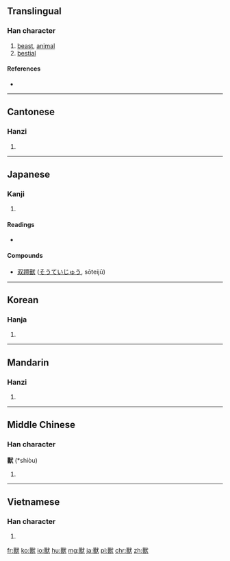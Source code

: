 {{also|獣|兽}}
==Translingual==

===Han character===
{{Han char|rn=94|rad=犬|as=15|sn=19|four=6363<sub>4</sub>|canj=口口戈大 (RRIK), X口口戈大 (XRRIK)|ids=⿰[[嘼]][[犬]]}}

# [[beast]], [[animal]]
# [[bestial]]

====References====
* {{Han ref|kx=0721.030|dkj=20775|dj=1132.190|hdz=21375.050|uh=7378|ud=29560|bh=C37E|bd=50046}}

----

==Cantonese==

===Hanzi===
{{yue-hanzi|jyut=sau3|y=sau3|sim=兽}}

# {{defn|lang=yue|sort=犬15}}

----

==Japanese==

===Kanji===
{{ja-kanji|grade=|rs=犬15}}

# {{defn|lang=ja|sort=犬15}}

====Readings====
* {{ja-readings|on=[[じゅう]] (jū)|kun=[[けもの]] (kemono)}}

====Compounds====
* [[双蹄獸]] ([[そうていじゅう]], sōteijū)

----

==Korean==

===Hanja===
{{ko-hanja|hangeul=수|eumhun=|rv=su|mr=su|y=swu}}

# {{defn|lang=ko|sort=犬15}}

----

==Mandarin==

===Hanzi===
{{cmn-hanzi|sim=兽|pin=[[shòu]] ([[shou4]]), [[tǎ]] ([[ta3]])|wg=shou<sup>4</sup>, t'a<sup>3</sup>}}

# {{defn|lang=cmn|sort=犬15}}

----

==Middle Chinese==

===Han character===
'''獸''' (*shiòu)<!--asterisk indicates that this is a reconstructed pronunciation-->

# {{defn|lang=ltc|sort=犬15}}

----

==Vietnamese==

===Han character===
{{vi-hantu|[[thú]]|rs=犬15}}

# {{defn|lang=vi|sort=犬15}}

[[fr:獸]]
[[ko:獸]]
[[io:獸]]
[[hu:獸]]
[[mg:獸]]
[[ja:獸]]
[[pl:獸]]
[[chr:獸]]
[[zh:獸]]